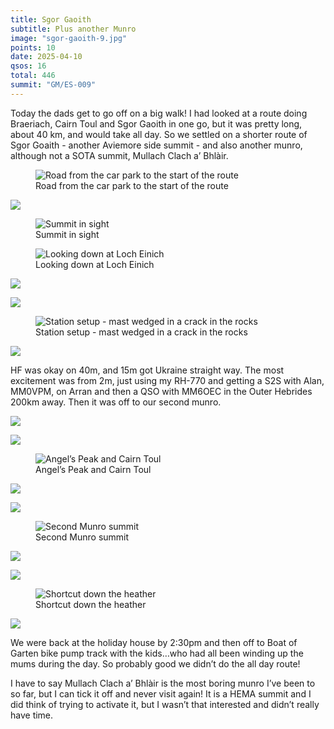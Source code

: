 ```yaml
---
title: Sgor Gaoith
subtitle: Plus another Munro
image: "sgor-gaoith-9.jpg"
points: 10
date: 2025-04-10
qsos: 16
total: 446
summit: "GM/ES-009"
---
```


Today the dads get to go off on a big walk! I had looked at a route doing Braeriach, Cairn Toul and Sgor Gaoith in one go, but it was pretty long, about 40 km, and would take all day. So we settled on a shorter route of Sgor Goaith - another Aviemore side summit - and also another munro, although not a SOTA summit, Mullach Clach a' Bhlàir.

![Road from the car park to the start of the route](sgor-gaoith-18.jpg)

![](sgor-gaoith-17.jpg)

![Summit in sight](sgor-gaoith-16.jpg)

![Looking down at Loch Einich](sgor-gaoith-15.jpg)

![](sgor-gaoith-14.jpg)

![](sgor-gaoith-13.jpg)

![Station setup - mast wedged in a crack in the rocks](sgor-gaoith-12.jpg)

![](sgor-gaoith-11.jpg)

HF was okay on 40m, and 15m got Ukraine straight way. The most excitement was from 2m, just using my RH-770 and getting a S2S with Alan, MM0VPM, on Arran and then a QSO with MM6OEC in the Outer Hebrides 200km away. Then it was off to our second munro.

![](sgor-gaoith-10.jpg)

![](sgor-gaoith-9.jpg)

![Angel's Peak and Cairn Toul](sgor-gaoith-8.jpg)

![](sgor-gaoith-7.jpg)

![](sgor-gaoith-6.jpg)

![Second Munro summit](sgor-gaoith-5.jpg)

![](sgor-gaoith-4.jpg)

![](sgor-gaoith-3.jpg)

![Shortcut down the heather](sgor-gaoith-2.jpg)

![](sgor-gaoith-1.jpg)

We were back at the holiday house by 2:30pm and then off to Boat of Garten bike pump track with the kids...who had all been winding up the mums during the day. So probably good we didn't do the all day route!

I have to say Mullach Clach a' Bhlàir is the most boring munro I've been to so far, but I can tick it off and never visit again! It is a HEMA summit and I did think of trying to activate it, but I wasn't that interested and didn't really have time.
